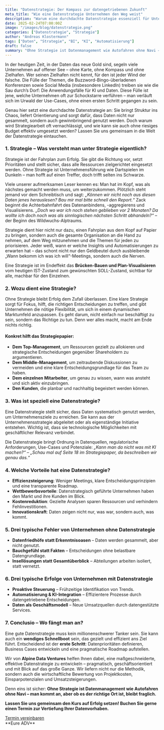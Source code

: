 ```yaml
---
title: "Datenstrategie: Der Kompass zur datengetriebenen Zukunft"
meta_title: "Wie eine Datenstrategie Unternehmen den Weg weist"
description: "Warum eine durchdachte Datenstrategie essenziell für Unternehmen ist – und wie sie sich pragmatisch umsetzen lässt."
date: 2025-02-24T07:00:00Z
image: "/images/blog/datenstrategie.png"
categories: ["Datenstrategie", "Strategie"]
author: "Andreas Klostermann"
tags: ["Daten", "Strategie", "BI", "KI", "Automatisierung"]
draft: false
summary: "Ohne Strategie ist Datenmanagement wie Autofahren ohne Navi – man kommt an, aber ob es der richtige Ort ist, bleibt fraglich. Hier erfahrt ihr, warum eine Datenstrategie unverzichtbar ist und wie man sie richtig angeht."
---
```


In der heutigen Zeit, in der Daten das neue Gold sind, segeln viele Unternehmen auf offener See – ohne Karte, ohne Kompass und ohne Zielhafen. Wer seinen Zielhafen nicht kennt, für den ist jeder Wind der falsche. Die Fülle der Themen, die Buzzword-Bingo-überladenen Konferenzen sowie Social Media (insbesondere LinkedIn) treiben sie wie die Sau durch’s Dorf: Die Anwendungsfälle für KI und Daten. Diese Fülle ist jene, welche Unternehmen oft zur Schockstarre verführen – man verläuft sich im Urwald der Use-Cases, ohne einen ersten Schritt gegangen zu sein.

Genau hier setzt eine durchdachte Datenstrategie an: Sie bringt Struktur ins Chaos, liefert Orientierung und sorgt dafür, dass Daten nicht nur gesammelt, sondern auch gewinnbringend genutzt werden. Doch warum wird Strategiearbeit oft vernachlässigt, und wie kann sie auch ohne riesiges Budget effektiv umgesetzt werden? Lassen Sie uns gemeinsam in die Welt der Datenstrategie eintauchen.

### 1. Strategie – Was versteht man unter Strategie eigentlich?

Strategie ist der Fahrplan zum Erfolg. Sie gibt die Richtung vor, setzt Prioritäten und stellt sicher, dass alle Ressourcen zielgerichtet eingesetzt werden. Ohne Strategie ist Unternehmensführung wie Dartspielen im Dunkeln – man hofft auf einen Treffer, doch trifft selten ins Schwarze.

Viele unserer aufmerksamen Leser kennen es: Man hat im Kopf, was als nächstes gemacht werden muss, um weiterzukommen. Plötzlich steht jemand vor dem Schreibtisch und sagt: *„Können wir nicht noch aus diesen Daten jenes herauslesen? Bau mir mal bitte schnell den Report.“* Zack beginnt die Achterbahnfahrt des Datenanbindens, -aggregierens und Visualisierens. *„Doch wo war ich noch stehen geblieben vor 2 Monaten? Da wollte ich doch noch was als sinnlogischen nächsten Schritt abhandeln?“* – der Beginn des Wildwuchs-Alptraums.

Strategie dient hier nicht nur dazu, einen Fahrplan aus dem Kopf auf Papier zu bringen, sondern auch die gesamte Organisation an die Hand zu nehmen, auf dem Weg mitzunehmen und die Themen für jeden zu priorisieren. Jeder weiß, wann er welche Insights und Automatisierungen zu erwarten hat – das schont nicht nur den Geldbeutel durch ausbleibende „Wann bekomm ich was ich will“-Meetings, sondern auch die Nerven.

Eine Strategie ist im Endeffekt das **Brücken-Bauen und Plan-Visualisieren** vom heutigen IST-Zustand zum gewünschten SOLL-Zustand, sichtbar für alle, machbar für den Einzelnen.

### 2. Wozu dient eine Strategie?

Ohne Strategie bleibt Erfolg dem Zufall überlassen. Eine klare Strategie sorgt für Fokus, hilft, die richtigen Entscheidungen zu treffen, und gibt Unternehmen die nötige Flexibilität, um sich in einem dynamischen Marktumfeld anzupassen. Es geht darum, nicht einfach nur beschäftigt zu sein, sondern das Richtige zu tun. Denn wer alles macht, macht am Ende nichts richtig.

#### Konkret hilft das Strategiepapier:
- **Dem Top-Management**, um Ressourcen gezielt zu allokieren und strategische Entscheidungen gegenüber Shareholdern zu argumentieren.
- **Dem Middle-Management**, um zeitraubende Diskussionen zu vermeiden und eine klare Entscheidungsgrundlage für das Team zu haben.
- **Dem einzelnen Mitarbeiter**, um genau zu wissen, wann was ansteht und sich aktiv einzubringen.
- **Den Kunden**, die planbar und nachhaltig begeistert werden können.

### 3. Was ist speziell eine Datenstrategie?

Eine Datenstrategie stellt sicher, dass Daten systematisch genutzt werden, um Unternehmensziele zu erreichen. Sie kann aus der Unternehmensstrategie abgeleitet oder als eigenständige Initiative entstehen. Wichtig ist, dass sie technologische Möglichkeiten mit geschäftlicher Relevanz verbindet.

Die Datenstrategie bringt Ordnung in Datenquellen, regulatorische Anforderungen, Use-Cases und Potenziale: *„Kann man da nicht was mit KI machen?“* – *„Schau mal auf Seite 18 im Strategiepaper, da beschreiben wir genau das.“*

### 4. Welche Vorteile hat eine Datenstrategie?

- **Effizienzsteigerung**: Weniger Meetings, klare Entscheidungsprinzipien und eine transparente Roadmap.
- **Wettbewerbsvorteile**: Datenstrategisch geführte Unternehmen haben den Markt und ihre Kunden im Blick.
- **Kostenreduktion**: Gezielte Analysen sparen Ressourcen und verhindern Fehlinvestitionen.
- **Innovationskraft**: Daten zeigen nicht nur, was war, sondern auch, was kommt.

### 5. Drei typische Fehler von Unternehmen ohne Datenstrategie

- **Datenfriedhöfe statt Erkenntnisoasen** – Daten werden gesammelt, aber nicht genutzt.
- **Bauchgefühl statt Fakten** – Entscheidungen ohne belastbare Datengrundlage.
- **Insellösungen statt Gesamtüberblick** – Abteilungen arbeiten isoliert, statt vernetzt.

### 6. Drei typische Erfolge von Unternehmen mit Datenstrategie

- **Proaktive Steuerung** – Frühzeitige Identifikation von Trends.
- **Automatisierung & KI-Integration** – Effizientere Prozesse durch datengetriebene Entscheidungen.
- **Daten als Geschäftsmodell** – Neue Umsatzquellen durch datengestützte Services.

### 7. Conclusio – Wo fängt man an?

Eine gute Datenstrategie muss kein millionenschwerer Tanker sein. Sie kann auch ein **wendiges Schnellboot** sein, das gezielt und effizient ans Ziel führt. Entscheidend ist der **erste Schritt**: Datenprioritäten definieren, Business Cases entwickeln und eine pragmatische Roadmap aufstellen.

Wir von **Alpine Data Ventures** helfen Ihnen dabei, eine maßgeschneiderte, effektive Datenstrategie zu entwickeln – pragmatisch, geschäftsorientiert und mit Blick auf das große Ganze. Wir liefern nicht nur die Methodik, sondern auch die wirtschaftliche Bewertung von Projektkosten, Einsparpotenzialen und Umsatzsteigerungen.

Denn eins ist sicher: **Ohne Strategie ist Datenmanagement wie Autofahren ohne Navi – man kommt an, aber ob es der richtige Ort ist, bleibt fraglich.**

**Lassen Sie uns gemeinsam den Kurs auf Erfolg setzen! Buchen Sie gerne einen Termin zur Vertiefung Ihrer Datenvorhaben.**
<div class="col-12 flex justify-center">
  <a class="btn btn-adv" href="https://calendly.com/andreas-klostermann-alpinedata/ersttermin">Termin vereinbaren</a>
</div>
**Eure ADV**
